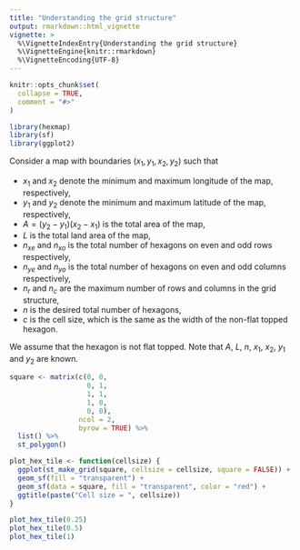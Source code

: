 ```yaml
---
title: "Understanding the grid structure"
output: rmarkdown::html_vignette
vignette: >
  %\VignetteIndexEntry{Understanding the grid structure}
  %\VignetteEngine{knitr::rmarkdown}
  %\VignetteEncoding{UTF-8}
---
```


```r
knitr::opts_chunk$set(
  collapse = TRUE,
  comment = "#>"
)
```
```r
library(hexmap)
library(sf)
library(ggplot2)
```

Consider a map with boundaries $(x_1, y_1, x_2, y_2)$ such that 

* $x_1$ and $x_2$ denote the minimum and maximum longitude of the map, respectively,
* $y_1$ and $y_2$ denote the minimum and maximum latitude of the map, respectively,
* $A = (y_2 - y_1)(x_2 - x_1)$ is the total area of the map,
* $L$ is the total land area of the map,
* $n_{xe}$ and $n_{xo}$ is the total number of hexagons on even and odd rows respectively,
* $n_{ye}$ and $n_{yo}$ is the total number of hexagons on even and odd columns respectively,
* $n_r$ and $n_c$ are the maximum number of rows and columns in the grid structure,
* $n$ is the desired total number of hexagons,
* $c$ is the cell size, which is the same as the width of the non-flat topped hexagon. 
 
We assume that the hexagon is not flat topped. Note that $A$, $L$, $n$, $x_1$, $x_2$, $y_1$ and $y_2$ are known.


```r
square <- matrix(c(0, 0, 
                   0, 1, 
                   1, 1, 
                   1, 0, 
                   0, 0), 
                 ncol = 2, 
                 byrow = TRUE) %>% 
  list() %>% 
  st_polygon()

plot_hex_tile <- function(cellsize) {
  ggplot(st_make_grid(square, cellsize = cellsize, square = FALSE)) +
  geom_sf(fill = "transparent") + 
  geom_sf(data = square, fill = "transparent", color = "red") +
  ggtitle(paste("Cell size = ", cellsize))
}

plot_hex_tile(0.25)
plot_hex_tile(0.5)
plot_hex_tile(1)

```

